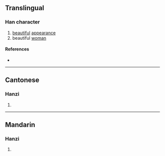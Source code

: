 {{character info}}
==Translingual==

===Han character===
{{Han char|rn=38|rad=女|as=06|sn=9|four=47427|canj=VNIN,XVNIN|ids=⿰女多}}

# [[beautiful]] [[appearance]]
# beautiful [[woman]]

====References====
* {{Han ref|kx=0261.180|dkj=06253|dj=0527.220|hdz=21047.030|uh=59FC|ud=23036|bh=CE6A|bd=52842}}

----

==Cantonese==

===Hanzi===
{{yue-hanzi|jyut=[[ci2]], [[si4]]|y=chi2, si4}}

# {{rfdef|yue|sort=女06}}

----

==Mandarin==

===Hanzi===
{{cmn-hanzi|pin=[[shí]] ([[shi2]])|wg=shih<sup>2</sup>}}

# {{rfdef|cmn|sort=女06}}